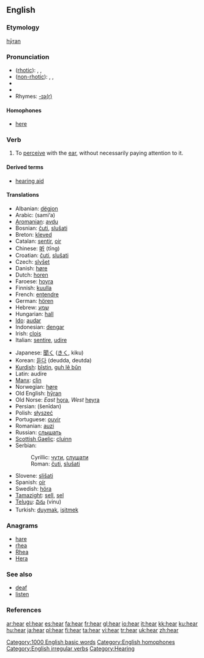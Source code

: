 {{wikipedia}}
==English==

{{rank|state|says|wife|306|hear|least|person|case}}

===Etymology===
{{OE.}} [[hyran|hȳran]]

===Pronunciation===
* ([[rhotic]]): {{AHD|hēr}}, {{IPA|/hiːɹ/}}, {{SAMPA|/hi:r/}}
* ([[non-rhotic]]): {{AHD|hēə(r)}}, {{IPA|/hiːə(ɹ)/}}, {{SAMPA|/hi:@(r)/}}
* {{audio|en-gb-hear.ogg|Audio (RP)}}
* {{audio|en-us-hear.ogg|Audio (US)}}
* Rhymes: [[Rhymes:English:-ɪə(r)|-ɪə(r)]]

====Homophones====
*[[here]]

===Verb===
{{en-verb|hears|hearing|heard}}

# To [[perceive]] with the [[ear]], without necessarily paying attention to it.

====Derived terms====
*[[hearing aid]]

====Translations====
{{top}}
*Albanian: [[dëgjon]]
*Arabic: {{ARchar|[[سمع]]}} (sami‘a)
*[[Aromanian]]: [[avdu]]
*Bosnian: [[čuti]], [[slušati]]
*Breton: [[kleved]]
*Catalan: [[sentir]], [[oir]]
*Chinese: [[听]] (tīng)
*Croatian: [[čuti]], [[slušati]]
*Czech: [[slyšet]]
*Danish: [[høre]]
*Dutch: [[horen]]
*Faroese: [[hoyra]]
*Finnish: [[kuulla]]
*French: [[entendre]]
*German: [[hören]]
*Hebrew: [[שמע]]
*Hungarian: [[hall]]
*[[Ido]]: [[audar]]
*Indonesian: [[dengar]]
*Irish: [[clois]]
*Italian: [[sentire]], [[udire]]
{{mid}}
*Japanese: [[聞く]] ([[きく]], kiku)
*Korean: [[듣다]] (deudda, deutda) 
*[[Kurdish]]: [[bîstin]], [[guh lê bûn]]
*Latin: audire
*[[Manx]]: [[clin]]
*Norwegian: [[høre]]
*Old English: [[hyran|hȳran]]
*Old Norse: ''East'' [[hǫra]], ''West'' [[heyra]]
*Persian: {{FAchar|[[شنیدن]]}} (šenīdan)
*Polish: [[słyszeć]]
*Portuguese: [[ouvir]]
*Romanian: [[auzi]]
*Russian: [[слышать]]
*[[Scottish Gaelic]]: [[cluinn]]
*Serbian:
*:Cyrillic: [[чути]], [[слушати]]
*:Roman: [[čuti]], [[slušati]]
*Slovene: [[slišati]]
*Spanish: [[oír]]
*Swedish: [[höra]]
*[[Tamazight]]: [[sell#Tamazight|sell]], [[sel]]
*[[Telugu]]: [[విను]] (vinu)
*Turkish: [[duymak]], [[işitmek]]

{{bottom}}

===Anagrams===
*[[hare]]
*[[rhea]]
*[[Rhea]]
*[[Hera]]

===See also===
*[[deaf]]
*[[listen]]

===References===
{{R:Century 1911}}
{{R:Webster 1913}}

[[Category:1000 English basic words]]
[[Category:English homophones]]
[[Category:English irregular verbs]]
[[Category:Hearing]]

[[ar:hear]]
[[el:hear]]
[[es:hear]]
[[fa:hear]]
[[fr:hear]]
[[gl:hear]]
[[io:hear]]
[[it:hear]]
[[kk:hear]]
[[ku:hear]]
[[hu:hear]]
[[ja:hear]]
[[pl:hear]]
[[fi:hear]]
[[ta:hear]]
[[vi:hear]]
[[tr:hear]]
[[uk:hear]]
[[zh:hear]]